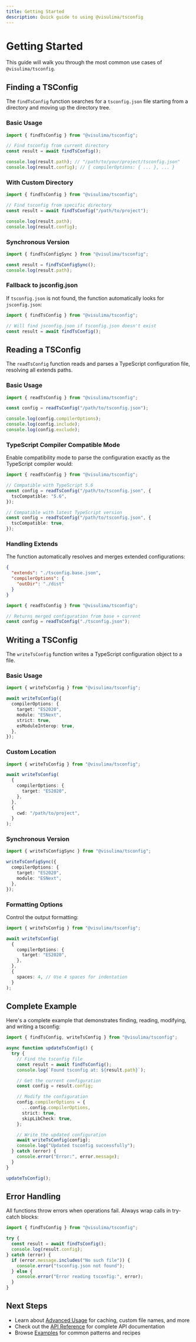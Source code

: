 ```yaml
---
title: Getting Started
description: Quick guide to using @visulima/tsconfig
---
```


# Getting Started

This guide will walk you through the most common use cases of `@visulima/tsconfig`.

## Finding a TSConfig

The `findTsConfig` function searches for a `tsconfig.json` file starting from a directory and moving up the directory tree.

### Basic Usage

```typescript
import { findTsConfig } from "@visulima/tsconfig";

// Find tsconfig from current directory
const result = await findTsConfig();

console.log(result.path); // "/path/to/your/project/tsconfig.json"
console.log(result.config); // { compilerOptions: { ... }, ... }
```

### With Custom Directory

```typescript
import { findTsConfig } from "@visulima/tsconfig";

// Find tsconfig from specific directory
const result = await findTsConfig("/path/to/project");

console.log(result.path);
console.log(result.config);
```

### Synchronous Version

```typescript
import { findTsConfigSync } from "@visulima/tsconfig";

const result = findTsConfigSync();
console.log(result.path);
```

### Fallback to jsconfig.json

If `tsconfig.json` is not found, the function automatically looks for `jsconfig.json`:

```typescript
import { findTsConfig } from "@visulima/tsconfig";

// Will find jsconfig.json if tsconfig.json doesn't exist
const result = await findTsConfig();
```

## Reading a TSConfig

The `readTsConfig` function reads and parses a TypeScript configuration file, resolving all extends paths.

### Basic Usage

```typescript
import { readTsConfig } from "@visulima/tsconfig";

const config = readTsConfig("/path/to/tsconfig.json");

console.log(config.compilerOptions);
console.log(config.include);
console.log(config.exclude);
```

### TypeScript Compiler Compatible Mode

Enable compatibility mode to parse the configuration exactly as the TypeScript compiler would:

```typescript
import { readTsConfig } from "@visulima/tsconfig";

// Compatible with TypeScript 5.6
const config = readTsConfig("/path/to/tsconfig.json", {
  tscCompatible: "5.6",
});

// Compatible with latest TypeScript version
const config = readTsConfig("/path/to/tsconfig.json", {
  tscCompatible: true,
});
```

### Handling Extends

The function automatically resolves and merges extended configurations:

```json title="tsconfig.json"
{
  "extends": "./tsconfig.base.json",
  "compilerOptions": {
    "outDir": "./dist"
  }
}
```

```typescript
import { readTsConfig } from "@visulima/tsconfig";

// Returns merged configuration from base + current
const config = readTsConfig("./tsconfig.json");
```

## Writing a TSConfig

The `writeTsConfig` function writes a TypeScript configuration object to a file.

### Basic Usage

```typescript
import { writeTsConfig } from "@visulima/tsconfig";

await writeTsConfig({
  compilerOptions: {
    target: "ES2020",
    module: "ESNext",
    strict: true,
    esModuleInterop: true,
  },
});
```

### Custom Location

```typescript
import { writeTsConfig } from "@visulima/tsconfig";

await writeTsConfig(
  {
    compilerOptions: {
      target: "ES2020",
    },
  },
  {
    cwd: "/path/to/project",
  }
);
```

### Synchronous Version

```typescript
import { writeTsConfigSync } from "@visulima/tsconfig";

writeTsConfigSync({
  compilerOptions: {
    target: "ES2020",
    module: "ESNext",
  },
});
```

### Formatting Options

Control the output formatting:

```typescript
import { writeTsConfig } from "@visulima/tsconfig";

await writeTsConfig(
  {
    compilerOptions: {
      target: "ES2020",
    },
  },
  {
    spaces: 4, // Use 4 spaces for indentation
  }
);
```

## Complete Example

Here's a complete example that demonstrates finding, reading, modifying, and writing a tsconfig:

```typescript
import { findTsConfig, writeTsConfig } from "@visulima/tsconfig";

async function updateTsConfig() {
  try {
    // Find the tsconfig file
    const result = await findTsConfig();
    console.log(`Found tsconfig at: ${result.path}`);

    // Get the current configuration
    const config = result.config;

    // Modify the configuration
    config.compilerOptions = {
      ...config.compilerOptions,
      strict: true,
      skipLibCheck: true,
    };

    // Write the updated configuration
    await writeTsConfig(config);
    console.log("Updated tsconfig successfully");
  } catch (error) {
    console.error("Error:", error.message);
  }
}

updateTsConfig();
```

## Error Handling

All functions throw errors when operations fail. Always wrap calls in try-catch blocks:

```typescript
import { findTsConfig } from "@visulima/tsconfig";

try {
  const result = await findTsConfig();
  console.log(result.config);
} catch (error) {
  if (error.message.includes("No such file")) {
    console.error("tsconfig.json not found");
  } else {
    console.error("Error reading tsconfig:", error);
  }
}
```

## Next Steps

- Learn about [Advanced Usage](/advanced-usage) for caching, custom file names, and more
- Check out the [API Reference](/api-reference) for complete API documentation
- Browse [Examples](/examples) for common patterns and recipes
